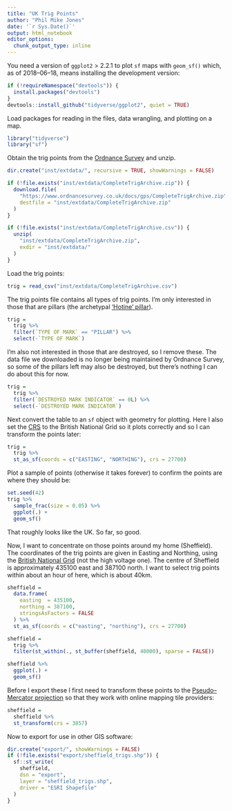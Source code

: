 ```yaml
---
title: "UK Trig Points"
author: "Phil Mike Jones"
date: '`r Sys.Date()`'
output: html_notebook
editor_options: 
  chunk_output_type: inline
---
```


You need a version of `ggplot2` > 2.2.1 to plot `sf` maps with `geom_sf()` which, as of 2018--06--18, means installing the development version:

```r
if (!requireNamespace("devtools")) {
  install.packages("devtools")
}
devtools::install_github("tidyverse/ggplot2", quiet = TRUE)
```

Load packages for reading in the files, data wrangling, and plotting on a map.

```r
library("tidyverse")
library("sf")
```

Obtain the trig points from the [Ordnance Survey](https://www.ordnancesurvey.co.uk/gps/legacy-control-information/triangulation-stations) and unzip.

```r
dir.create("inst/extdata/", recursive = TRUE, showWarnings = FALSE)

if (!file.exists("inst/extdata/CompleteTrigArchive.zip")) {
  download.file(
    "https://www.ordnancesurvey.co.uk/docs/gps/CompleteTrigArchive.zip",
    destfile = "inst/extdata/CompleteTrigArchive.zip"
  )
}

if (!file.exists("inst/extdata/CompleteTrigArchive.csv")) {
  unzip(
    "inst/extdata/CompleteTrigArchive.zip",
    exdir = "inst/extdata/"
  )  
}
```

Load the trig points:

```r
trig = read_csv("inst/extdata/CompleteTrigArchive.csv")
```

The trig points file contains all types of trig points.
I'm only interested in those that are pillars (the archetypal ['Hotine' pillar](https://en.wikipedia.org/wiki/Triangulation_station#United_Kingdom)).

```r
trig =
  trig %>%
  filter(`TYPE OF MARK` == "PILLAR") %>% 
  select(-`TYPE OF MARK`)
```

I'm also not interested in those that are destroyed, so I remove these.
The data file we downloaded is no longer being maintained by Ordnance Survey, so some of the pillars left may also be destroyed, but there's nothing I can do about this for now.

```r
trig =
  trig %>% 
  filter(`DESTROYED MARK INDICATOR` == 0L) %>% 
  select(-`DESTROYED MARK INDICATOR`)
```

Next convert the table to an `sf` object with geometry for plotting.
Here I also set the [CRS](https://en.wikipedia.org/wiki/Spatial_reference_system) to the British National Grid so it plots correctly and so I can transform the points later:

```r
trig =
  trig %>% 
  st_as_sf(coords = c("EASTING", "NORTHING"), crs = 27700)
```

Plot a sample of points (otherwise it takes forever) to confirm the points are where they should be:

```r
set.seed(42)
trig %>% 
  sample_frac(size = 0.05) %>% 
  ggplot(.) +
  geom_sf()
```

That roughly looks like the UK.
So far, so good.

Now, I want to concentrate on those points around my home (Sheffield).
The coordinates of the trig points are given in Easting and Northing, using the [British National Grid](https://en.wikipedia.org/wiki/Ordnance_Survey_National_Grid) (not the high voltage one).
The centre of Sheffield is approximately 435100 east and 387100 north.
I want to select trig points within about an hour of here, which is about 40km.

```r
sheffield =
  data.frame(
    easting  = 435100,
    northing = 387100,
    stringsAsFactors = FALSE
  ) %>% 
  st_as_sf(coords = c("easting", "northing"), crs = 27700)

sheffield =
  trig %>% 
  filter(st_within(., st_buffer(sheffield, 40000), sparse = FALSE))
```

```r
sheffield %>% 
  ggplot(.) +
  geom_sf()
```

Before I export these I first need to transform these points to the [Pseudo--Mercator projection](https://epsg.io/3857) so that they work with online mapping tile providers:

```r
sheffield =
  sheffield %>% 
  st_transform(crs = 3857)
```

Now to export for use in other GIS software:

```r
dir.create("export/", showWarnings = FALSE)
if (!file.exists("export/sheffield_trigs.shp")) {
  sf::st_write(
    sheffield,
    dsn = "export",
    layer = "sheffield_trigs.shp",
    driver = "ESRI Shapefile"
  )
}
```
